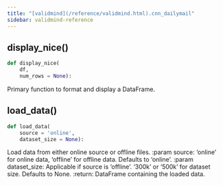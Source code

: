 ```yaml
---
title: "[validmind](/reference/validmind.html).cnn_dailymail"
sidebar: validmind-reference
---
```


## display_nice[()]{.muted}

<!-- function.qmd.jinja2 - function signature -->

```python
def display_nice(
    df,
    num_rows = None):
```

Primary function to format and display a DataFrame.

## load_data[()]{.muted}

<!-- function.qmd.jinja2 - function signature -->

```python
def load_data(
    source = 'online',
    dataset_size = None):
```

Load data from either online source or offline files. :param source: 'online' for online data, 'offline' for offline data. Defaults to 'online'. :param dataset_size: Applicable if source is 'offline'. '300k' or '500k' for dataset size. Defaults to None. :return: DataFrame containing the loaded data.
